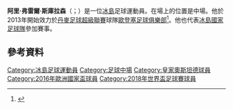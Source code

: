 {{noteTA|G1=football|G2=UEFA
|1=zh-hans:斯库拉松;zh-hk:施古拿臣;zh-tw:斯庫拉森;}}
'''阿里·弗雷爾·斯庫拉森'''（{{lang-is|Ari Freyr Skúlason}}；{{bd|1987年|5月14日}}）是一位[[冰島|冰島]]足球運動員。在場上的位置是中場。他於2013年開始效力於[[丹麥足球超級聯賽|丹麥足球超級聯賽]]球隊[[歐登塞足球俱樂部|歐登塞足球俱樂部]]<ref>{{cite web |url=http://www.visir.is/ari-freyr-samdi-vid-ob/article/2013130719828 |title=Ari Freyr samdi við OB |accessdate=4 August 2013 |publisher=[[Fréttablaðið|visir.is]] |language=is |archive-date=2016-10-03 |archive-url=https://web.archive.org/web/20161003185628/http://www.visir.is/ari-freyr-samdi-vid-ob/article/2013130719828 |dead-url=no }}</ref>。他也代表[[冰島國家足球隊|冰島國家足球隊]]參加賽事。
==參考資料==
{{Reflist}}

{{冰島人物小作品}}
{{2016年歐洲國家盃冰島參賽名單}}
{{2018年世界盃足球賽冰島參賽名單}}
{{DEFAULTSORT:Skúlason, Ari Freyr}}

[[Category:冰島足球運動員|Category:冰島足球運動員]]
[[Category:足球中場|Category:足球中場]]
[[Category:皇家奧斯坦德球員|Category:皇家奧斯坦德球員]]
[[Category:2016年歐洲國家盃球員|Category:2016年歐洲國家盃球員]]
[[Category:2018年世界盃足球賽球員|Category:2018年世界盃足球賽球員]]